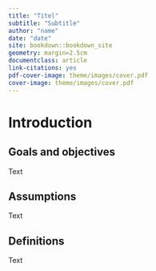 ```yaml
--- 
title: "Titel"
subtitle: "Subtitle"
author: "name"
date: "date"
site: bookdown::bookdown_site
geometry: margin=2.5cm
documentclass: article
link-citations: yes
pdf-cover-image: theme/images/cover.pdf
cover-image: theme/images/cover.pdf
---
```




# Introduction 

## Goals and objectives

Text
 
## Assumptions

Text

## Definitions

Text

\newpage
